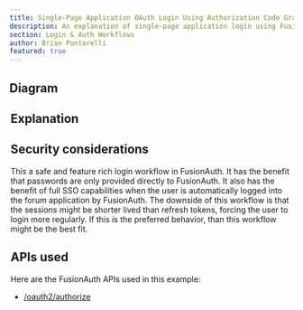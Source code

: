 ```yaml
---
title: Single-Page Application OAuth Login Using Authorization Code Grant With Sessions - Recommended
description: An explanation of single-page application login using FusionAuth OAuth interface with the authorization code grant with server-side sessions
section: Login & Auth Workflows
author: Brian Pontarelli
featured: true
---
```


<Intro/>

## Diagram

<Legend/>

<Diagram/>

## Explanation

<OrderedList>
  <Step1/>
  <Step2/>
  <Step3/>
  <Step4/>
  <Step5/>
  <Step6/>
  <Step7/>
  <Step8/>
  <Step9/>
  <Step10/>
</OrderedList>

## Security considerations

This a safe and feature rich login workflow in FusionAuth. It has the benefit that passwords are only provided directly to FusionAuth. It also has the benefit of full SSO capabilities when the user is automatically logged into the forum application by FusionAuth. The downside of this workflow is that the sessions might be shorter lived than refresh tokens, forcing the user to login more regularly. If this is the preferred behavior, than this workflow might be the best fit.  

## APIs used

Here are the FusionAuth APIs used in this example:

* [/oauth2/authorize](/docs/v1/tech/oauth/endpoints#authorize)
